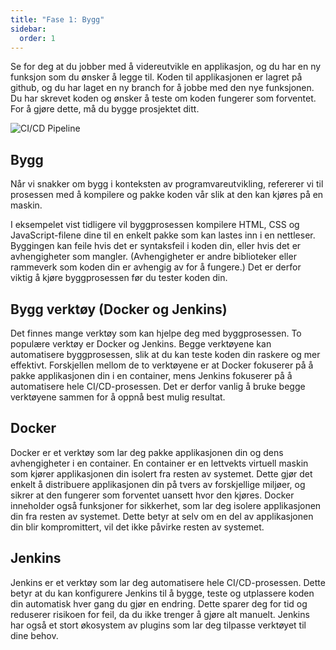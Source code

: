 ```yaml
---
title: "Fase 1: Bygg"
sidebar:
  order: 1
---
```


Se for deg at du jobber med å videreutvikle en applikasjon, og du har en ny funksjon som du ønsker å legge til.
Koden til applikasjonen er lagret på github, og du har laget en ny branch for å jobbe med den nye funksjonen.
Du har skrevet koden og ønsker å teste om koden fungerer som forventet.
For å gjøre dette, må du bygge prosjektet ditt.

![CI/CD Pipeline](../../../../assets/images/Bygg2.png)

## Bygg

Når vi snakker om bygg i konteksten av programvareutvikling,
refererer vi til prosessen med å kompilere og pakke koden vår slik at den kan kjøres på en maskin.

I eksempelet vist tidligere vil byggprosessen kompilere HTML, CSS og JavaScript-filene dine til en enkelt pakke som kan lastes inn i en nettleser.
Byggingen kan feile hvis det er syntaksfeil i koden din, eller hvis det er avhengigheter som mangler. (Avhengigheter er andre biblioteker eller rammeverk som koden din er avhengig av for å fungere.)
Det er derfor viktig å kjøre byggprosessen før du tester koden din.

## Bygg verktøy (Docker og Jenkins)

Det finnes mange verktøy som kan hjelpe deg med byggprosessen. To populære verktøy er Docker og Jenkins.
Begge verktøyene kan automatisere byggprosessen, slik at du kan teste koden din raskere og mer effektivt.
Forskjellen mellom de to verktøyene er at Docker fokuserer på å pakke applikasjonen din i en container,
mens Jenkins fokuserer på å automatisere hele CI/CD-prosessen.
Det er derfor vanlig å bruke begge verktøyene sammen for å oppnå best mulig resultat.

## Docker

Docker er et verktøy som lar deg pakke applikasjonen din og dens avhengigheter i en container.
En container er en lettvekts virtuell maskin som kjører applikasjonen din isolert fra resten av systemet.
Dette gjør det enkelt å distribuere applikasjonen din på tvers av forskjellige miljøer, og sikrer at den fungerer som forventet uansett hvor den kjøres.
Docker inneholder også funksjoner for sikkerhet, som lar deg isolere applikasjonen din fra resten av systemet.
Dette betyr at selv om en del av applikasjonen din blir kompromittert, vil det ikke påvirke resten av systemet.

## Jenkins

Jenkins er et verktøy som lar deg automatisere hele CI/CD-prosessen.
Dette betyr at du kan konfigurere Jenkins til å bygge, teste og utplassere koden din automatisk hver gang du gjør en endring.
Dette sparer deg for tid og reduserer risikoen for feil, da du ikke trenger å gjøre alt manuelt.
Jenkins har også et stort økosystem av plugins som lar deg tilpasse verktøyet til dine behov.


<SelectCorrect
  question="Hvorfor bygger vi koden vår før vi tester den?"
  correct="For å kompilere og pakke koden slik at den kan kjøres på en maskin."
  wrong1="For å teste at koden fungerer som forventet."
  wrong2="For å finne syntaksfeil i koden."
/>


<LikeThisPage />

